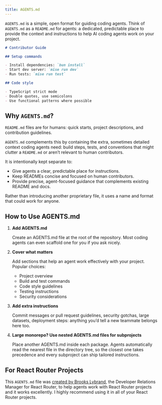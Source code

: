 ```yaml
---
title: AGENTS.md
---
```



`AGENTS.md` is a simple, open format for guiding coding agents. Think of `AGENTS.md` as a `README.md` for agents: a dedicated, predictable place to provide the context and instructions to help AI coding agents work on your project.

```md title="AGENTS.md"
# Contributor Guide

## Setup commands

- Install dependencies: `bun install`
- Start dev server: `mise run dev`
- Run tests: `mise run test`

## Code style

- TypeScript strict mode
- Double quotes, use semicolons
- Use functional patterns where possible
```

## Why `AGENTS.md`?

`README.md` files are for humans: quick starts, project descriptions, and contribution guidelines.

`AGENTS.md` complements this by containing the extra, sometimes detailed context coding agents need: build steps, tests, and conventions that might clutter a `README.md` or aren’t relevant to human contributors.

It is intentionally kept separate to:

- Give agents a clear, predictable place for instructions.
- Keep READMEs concise and focused on human contributors.
- Provide precise, agent-focused guidance that complements existing README and docs.

Rather than introducing another proprietary file, it uses a name and format that could work for anyone.

## How to Use AGENTS.md

1. **Add AGENTS.md**

    Create an AGENTS.md file at the root of the repository. Most coding agents can even scaffold one for you if you ask nicely.

2. **Cover what matters**

    Add sections that help an agent work effectively with your project. Popular choices:
    - Project overview
    - Build and test commands
    - Code style guidelines
    - Testing instructions
    - Security considerations

3. **Add extra instructions**

    Commit messages or pull request guidelines, security gotchas, large datasets, deployment steps: anything you’d tell a new teammate belongs here too.

4. **Large monorepo? Use nested AGENTS.md files for subprojects**

    Place another AGENTS.md inside each package. Agents automatically read the nearest file in the directory tree, so the closest one takes precedence and every subproject can ship tailored instructions.

## For React Router Projects

This `AGENTS.md` file was [created by Brooks Lybrand](https://github.com/brookslybrand/react-router-cursor-rules), the Developer Relations Manager for React Router, to help agents work with React Router projects and it works excellently. I highly recommend using it in all of your React Router projects.

<Code code={reactRouterMarkdown} lang="md" title="AGENTS.md" />
